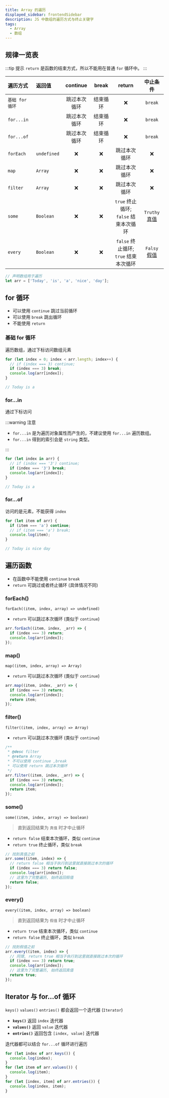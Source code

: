 ```yaml
---
title: Array 的遍历
displayed_sidebar: frontendSidebar
description: JS 中数组的遍历方式与终止关键字
tags:
  - Array
  - 数组
---
```


<Author count={4200} publish="2021-05-28 13:57:20" update="2023-11-26 23:14" />

## 规律一览表

:::tip 提示
`return` 是函数的结束方式，所以不能用在普通 `for` 循环中。
:::

| 遍历方式        | 返回值      |   continue   |  break   |                  return                   |                                 中止条件                                  |
| :-------------- | :---------- | :----------: | :------: | :---------------------------------------: | :-----------------------------------------------------------------------: |
| `基础 for 循环` |             | 跳过本次循环 | 结束循环 |                    ❌                     |                                  `break`                                  |
| `for...in`      |             | 跳过本次循环 | 结束循环 |                    ❌                     |                                  `break`                                  |
| `for...of`      |             | 跳过本次循环 | 结束循环 |                    ❌                     |                                  `break`                                  |
| `forEach`       | `undefined` |      ❌      |    ❌    |               跳过本次循环                |                                    ❌                                     |
| `map`           | `Array`     |      ❌      |    ❌    |               跳过本次循环                |                                    ❌                                     |
| `filter`        | `Array`     |      ❌      |    ❌    |               跳过本次循环                |                                    ❌                                     |
| `some`          | `Boolean`   |      ❌      |    ❌    | `true` 终止循环;<br/>`false` 结束本次循环 | `Truthy` [真值](https://developer.mozilla.org/zh-CN/docs/Glossary/Truthy) |
| `every`         | `Boolean`   |      ❌      |    ❌    | `false` 终止循环;<br/>`true` 结束本次循环 |  `Falsy` [假值](https://developer.mozilla.org/zh-CN/docs/Glossary/Falsy)  |

```js
// 声明数组用于遍历
let arr = ['Today', 'is', 'a', 'nice', 'day'];
```

## for 循环

- 可以使用 `continue` 跳过当前循环
- 可以使用 `break` 跳出循环
- 不能使用 `return`

### 基础 for 循环

遍历数组，通过下标访问数组元素

```js
for (let index = 0; index < arr.length; index++) {
  // if (index === 3) continue;
  if (index === 3) break;
  console.log(arr[index]);
}

// Today is a
```

### for...in

通过下标访问

:::warning 注意

- `for...in` 是为遍历对象属性而产生的，不建议使用 `for...in` 遍历数组。
- `for...in` 得到的索引会是 `string` 类型。

:::

```js
for (let index in arr) {
  // if (index === '3') continue;
  if (index === '3') break;
  console.log(arr[index]);
}

// Today is a
```

### for...of

访问的是元素，不能获得 `index`

```js
for (let item of arr) {
  if (item === 'a') continue;
  // if (item === 'a') break;
  console.log(item);
}

// Today is nice day
```

## 遍历函数

- 在函数中不能使用 `continue` `break`
- `return` 可跳过或者终止循环 (具体情况不同)

### forEach()

`forEach((item, index, array) => undefined)`

- `return` 可以跳过本次循环 (类似于 `continue`)

```js
arr.forEach((item, index, _arr) => {
  if (index === 3) return;
  console.log(arr[index]);
});
```

### map()

`map((item, index, array) => Array)`

- `return` 可以跳过本次循环 (类似于 `continue`)

```js
arr.map((item, index, _arr) => {
  if (index === 3) return;
  console.log(arr[index]);
  return item;
});
```

### filter()

`filter((item, index, array) => Array)`

- `return` 可以跳过本次循环 (类似于 `continue`)

```js
/**
 * @desc filter
 * @return Array
 * 不可以使用 continue ,break
 * 可以使用 return 跳过本次循环
 */
arr.filter((item, index, _arr) => {
  if (index === 3) return;
  console.log(arr[index]);
  return item;
});
```

### some()

`some((item, index, array) => boolean)`

> 直到返回结果为 `真值` 时才中止循环

- `return false` 结束本次循环，类似 `continue`
- `return true` 终止循环，类似 `break`

```js
// 找到真值之前
arr.some((item, index) => {
  // return false 相当于执行到这里就直接跳过本次的循环
  if (index === 3) return false;
  console.log(arr[index]);
  // 这里为了完整遍历, 始终返回假值
  return false;
});
```

### every()

`every((item, index, array) => boolean)`

> 直到返回结果为 `假值` 时才中止循环

- `return true` 结束本次循环，类似 `continue`
- `return false` 终止循环，类似 `break`

```js
// 找到假值之前
arr.every((item, index) => {
  // 同理, return true 相当于执行到这里就直接跳过本次的循环
  if (index === 3) return true;
  console.log(arr[index]);
  // 这里为了完整遍历, 始终返回真值
  return true;
});
```

## Iterator 与 for...of 循环

`keys()` `values()` `entries()` 都会返回一个迭代器 (`Iterator`)

- **`keys()`** 返回 `index` 迭代器
- **`values()`** 返回 `value` 迭代器
- **`entries()`** 返回包含 `[index, value]` 迭代器

迭代器都可以结合 `for...of` 循环进行遍历

```js
for (let index of arr.keys()) {
  console.log(index);
}
for (let item of arr.values()) {
  console.log(item);
}
for (let [index, item] of arr.entries()) {
  console.log(index, item);
}
```

